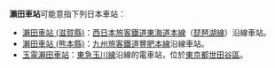 {{noteTA
|T=zh-tw:瀨田車站;zh-hk:瀨田站; zh-cn:濑田站;
|1=zh-tw:瀨田車站;zh-hk:瀨田站; zh-cn:濑田站;
}}
'''瀨田車站'''可能意指下列日本車站：
*[[瀨田車站_(滋賀縣)|瀨田車站 (滋賀縣)]]：[[西日本旅客鐵道|西日本旅客鐵道]][[東海道本線|東海道本線]]（[[琵琶湖線|琵琶湖線]]）沿線車站。
*[[瀨田車站_(熊本縣)|瀨田車站 (熊本縣)]]：[[九州旅客鐵道|九州旅客鐵道]][[豐肥本線|豐肥本線]]沿線車站。
*[[玉電瀨田車站|玉電瀨田車站]]：[[東急|東急]][[玉川線|玉川線]]沿線的電車站，位於[[東京都|東京都]][[世田谷區|世田谷區]]。

{{disambig|Cat=四字車站名消歧義}}